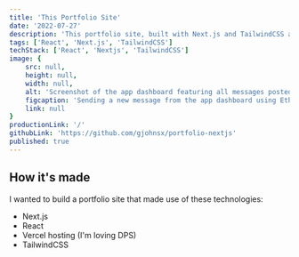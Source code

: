 ```yaml
---
title: 'This Portfolio Site'
date: '2022-07-27'
description: 'This portfolio site, built with Next.js and TailwindCSS and deployed with Vercel.'
tags: ['React', 'Next.js', 'TailwindCSS']
techStack: ['React', 'Nextjs', 'TailwindCSS']
image: { 
    src: null,
    height: null,
    width: null,
    alt: 'Screenshot of the app dashboard featuring all messages posted to the blockchain and a new message transaction in progress.',
    figcaption: 'Sending a new message from the app dashboard using Ethers.js',
    link: null
}
productionLink: '/'
githubLink: 'https://github.com/gjohnsx/portfolio-nextjs'
published: true
---
```


## How it's made
I wanted to build a portfolio site that made use of these technologies:
- Next.js
- React
- Vercel hosting (I'm loving DPS)
- TailwindCSS